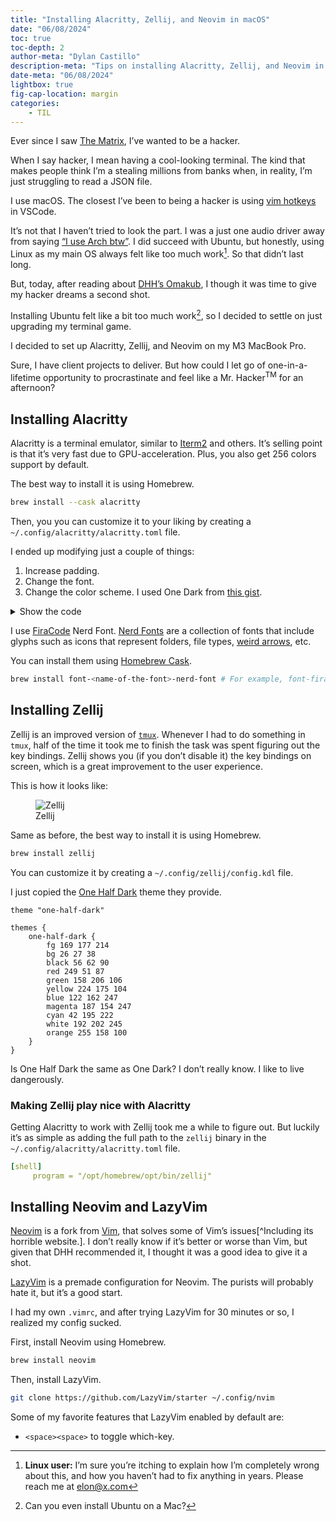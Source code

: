 ```yaml
---
title: "Installing Alacritty, Zellij, and Neovim in macOS"
date: "06/08/2024"
toc: true
toc-depth: 2
author-meta: "Dylan Castillo"
description-meta: "Tips on installing Alacritty, Zellij, and Neovim in macOS."
date-meta: "06/08/2024"
lightbox: true
fig-cap-location: margin 
categories:
    - TIL
---
```


Ever since I saw [The Matrix](https://www.youtube.com/watch?v=8wU8k2kDaTo), I've wanted to be a hacker.

When I say hacker, I mean having a cool-looking terminal. The kind that makes people think I’m a stealing millions from banks when, in reality, I’m just struggling to read a JSON file.

I use macOS. The closest I've been to being a hacker is using [vim hotkeys](https://github.com/VSCodeVim/Vim) in VSCode. 

It’s not that I haven’t tried to look the part. I was a just one audio driver away from saying ["I use Arch btw"](https://www.reddit.com/r/linuxmemes/comments/9xgfxq/why_i_use_arch_btw/). I did succeed with Ubuntu, but honestly, using Linux as my main OS always felt like too much work^[**Linux user:** I'm sure you're itching to explain how I'm completely wrong about this, and how you haven't had to fix anything in years. Please reach me at [elon@x.com](mailto:elon@x.com)]. So that didn't last long.

But, today, after reading about [DHH's Omakub](https://world.hey.com/dhh/introducing-omakub-354db366), I though it was time to give my hacker dreams a second shot.

Installing Ubuntu felt like a bit too much work^[Can you even install Ubuntu on a Mac?], so I decided to settle on just upgrading my terminal game.

I decided to set up Alacritty, Zellij, and Neovim on my M3 MacBook Pro.

Sure, I have client projects to deliver. But how could I let go of one-in-a-lifetime opportunity to procrastinate and feel like a Mr. Hacker<sup>TM</sup> for an afternoon?

## Installing Alacritty

Alacritty is a terminal emulator, similar to [Iterm2](https://iterm2.com/) and others. It's selling point is that it's very fast due to GPU-acceleration. Plus, you also get 256 colors support by default.

The best way to install it is using Homebrew.

```bash
brew install --cask alacritty
```

Then, you you can customize it to your liking by creating a `~/.config/alacritty/alacritty.toml` file.

I ended up modifying just a couple of things:

1. Increase padding.
2. Change the font.
3. Change the color scheme. I used One Dark from [this gist](https://gist.github.com/r-darwish/f8bb21a6c89a02c4bef76cc38bddad39).

<details>
<summary>Show the code</summary>

```yaml
[window]
padding.x = 16 
padding.y = 14 
decorations = "none" # Removes the window decoration (title bar, etc.)

[font]
size = 13

# FiraCode Nerd Font
normal = { family = "FiraCode Nerd Font", style = "Regular" }
bold = { family = "FiraCode Nerd Font", style = "Bold" }
italic = { family = "FiraCode Nerd Font", style = "Italic" }

# One Dark theme
[colors]
[colors.primary]
background = '0x1e2127'
foreground = '0xabb2bf'
bright_foreground = '0xe6efff'

# Normal colors
[colors.normal]
black = '0x1e2127'
red = '0xe06c75'
green = '0x98c379'
yellow = '0xd19a66'
blue = '0x61afef'
magenta = '0xc678dd'
cyan = '0x56b6c2'
white = '0x828791'

# Bright colors
[colors.bright]
black = '0x5c6370'
red = '0xe06c75'
green = '0x98c379'
yellow = '0xd19a66'
blue = '0x61afef'
magenta = '0xc678dd'
cyan = '0x56b6c2'
white = '0xe6efff'

# Dim colors
[colors.dim]
black = '0x1e2127'
red = '0xe06c75'
green = '0x98c379'
yellow = '0xd19a66'
blue = '0x61afef'
magenta = '0xc678dd'
cyan = '0x56b6c2'
white = '0x828791'
```

</details>

I use [FiraCode](https://github.com/tonsky/FiraCode) Nerd Font. [Nerd Fonts](https://www.nerdfonts.com/) are a collection of fonts that include glyphs such as icons that represent folders, file types, [weird arrows](https://github.com/ryanoasis/powerline-extra-symbols/blob/master/img/fontforge.png?raw=true), etc.

You can install them using [Homebrew Cask](https://brew.sh/cask/).

```bash
brew install font-<name-of-the-font>-nerd-font # For example, font-fira-code-nerd-font
```

## Installing Zellij

Zellij is an improved version of [`tmux`](https://en.wikipedia.org/wiki/Tmux). Whenever I had to do something in `tmux`, half of the time it took me to finish the task was spent figuring out the key bindings. Zellij shows you (if you don't disable it) the key bindings on screen, which is a great improvement to the user experience. 

This is how it looks like:

![Zellij](images/zellij-screenshot.png)

Same as before, the best way to install it is using Homebrew.

```bash
brew install zellij
```

You can customize it by creating a `~/.config/zellij/config.kdl` file.

I just copied the [One Half Dark](https://github.com/zellij-org/zellij/blob/main/zellij-utils/assets/themes/one-half-dark.kdl) theme they provide.

```kdl
theme "one-half-dark"

themes {
    one-half-dark {
        fg 169 177 214
        bg 26 27 38
        black 56 62 90
        red 249 51 87
        green 158 206 106
        yellow 224 175 104
        blue 122 162 247
        magenta 187 154 247
        cyan 42 195 222
        white 192 202 245
        orange 255 158 100
    }
}
```

Is One Half Dark the same as One Dark? I don't really know. I like to live dangerously.

### Making Zellij play nice with Alacritty

Getting Alacritty to work with Zellij took me a while to figure out. But luckily it's as simple as adding the full path to the `zellij` binary in the `~/.config/alacritty/alacritty.toml` file.

```yaml
[shell]
     program = "/opt/homebrew/opt/bin/zellij"
```

## Installing Neovim and LazyVim

[Neovim](https://neovim.io/) is a fork from [Vim](https://www.vim.org/), that solves some of Vim's issues[^Including its horrible website.]. I don't really know if it's better or worse than Vim, but given that DHH recommended it, I thought it was a good idea to give it a shot.

[LazyVim](https://github.com/LazyVim/starter) is a premade configuration for Neovim. The purists will probably hate it, but it's a good start. 

I had my own `.vimrc`, and after trying LazyVim for 30 minutes or so, I realized my config sucked.

First, install Neovim using Homebrew.

```bash
brew install neovim
```

Then, install LazyVim.

```bash
git clone https://github.com/LazyVim/starter ~/.config/nvim
```

Some of my favorite features that LazyVim enabled by default are:

- `<space><space>` to toggle which-key.
